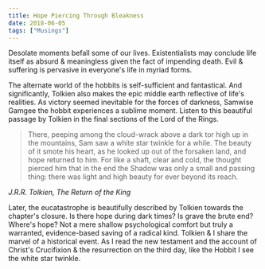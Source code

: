```yaml
---
title: Hope Piercing Through Bleakness
date: 2018-06-05
tags: ["Musings"]
---
```


Desolate moments befall some of our lives. Existentialists may conclude life itself as absurd & meaningless given the fact of impending death. Evil & suffering is pervasive in everyone's life in myriad forms.

The alternate world of the hobbits is self-sufficient and fantastical. And significantly, Tolkien also makes the epic middle earth reflective of life's realities. As victory seemed inevitable for the forces of darkness, Samwise Gamgee the hobbit experiences a sublime moment. Listen to this beautiful passage by Tolkien in the final sections of the Lord of the Rings.

> There, peeping among the cloud-wrack above a dark tor high up in the mountains, Sam saw a white star twinkle for a while. The beauty of it smote his heart, as he looked up out of the forsaken land, and hope returned to him. For like a shaft, clear and cold, the thought pierced him that in the end the Shadow was only a small and passing thing: there was light and high beauty for ever beyond its reach.

<cite> J.R.R. Tolkien, The Return of the King</cite>

Later, the eucatastrophe is beautifully described by Tolkien towards the chapter's closure. Is there hope during dark times? Is grave the brute end? Where's hope? Not a mere shallow psychological comfort but truly a warranted, evidence-based saving of a radical kind. Tolkien & I share the marvel of a historical event. As I read the new testament and the account of Christ's Crucifixion & the resurrection on the third day, like the Hobbit I see the white star twinkle.
